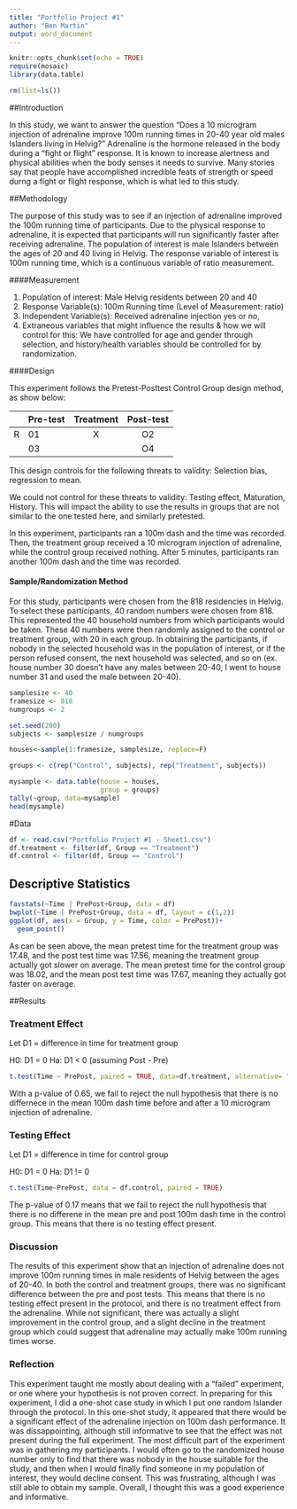 ```yaml
---
title: "Portfolio Project #1"
author: "Ben Martin"
output: word_document
---
```


```r
knitr::opts_chunk$set(echo = TRUE)
require(mosaic)
library(data.table)

rm(list=ls())
```
##Introduction

In this study, we want to answer the question "Does a 10 microgram injection of adrenaline improve 100m running times in 20-40 year old males Islanders living in Helvig?" Adrenaline is the hormone released in the body during a "fight or flight" response. It is known to increase alertness and physical abilities when the body senses it needs to survive. Many stories say that people have accomplished incredible feats of strength or speed durng a fight or flight response, which is what led to this study. 

##Methodology

The purpose of this study was to see if an injection of adrenaline improved the 100m running time of participants. Due to the physical response to adrenaline, it is expected that participants will run significantly faster after receiving adrenaline. The population of interest is male Islanders between the ages of 20 and 40 living in Helvig. The response variable of interest is 100m running time, which is a continuous variable of ratio measurement. 

####Measurement

1. Population of interest:  Male Helvig residents between 20 and 40
2. Response Variable(s):  100m Running time (Level of Measurement: ratio)
3. Independent Variable(s): Received adrenaline injection yes or no, 
4. Extraneous variables that might influence the results & how we will control for this:  We have controlled for age and gender through selection, and history/health variables should be controlled for by randomization.

####Design

This experiment follows the Pretest-Posttest Control Group design method, as show below:

            Pre-test  Treatment     Post-test
-------     -------- -----------   -----------
     R           01       X             O2
                 03                     O4
-------     -------- -----------   -----------
This design controls for the following threats to validity: Selection bias, regression to mean.  

We could not control for these threats to validity: Testing effect, Maturation, History.  This will impact the ability to use the results in groups that are not similar to the one tested here, and similarly pretested.  

In this experiment, participants ran a 100m dash and the time was recorded. Then, the treatment group received a 10 microgram injection of adrenaline, while the control group received nothing. After 5 minutes, participants ran another 100m dash and the time was recorded. 

#### Sample/Randomization Method

For this study, participants were chosen from the 818 residencies in Helvig. To select these participants, 40 random numbers were chosen from 818. This represented the 40 household numbers from which participants would be taken. These 40 numbers were then randomly assigned to the control or treatment group, with 20 in each group. In obtaining the participants, if nobody in the selected household was in the population of interest, or if the person refused consent, the next household was selected, and so on (ex. house number 30 doesn't have any males between 20-40, I went to house number 31 and used the male between 20-40).

```r
samplesize <- 40
framesize <- 818
numgroups <- 2

set.seed(200)
subjects <- samplesize / numgroups

houses<-sample(1:framesize, samplesize, replace=F)

groups <- c(rep("Control", subjects), rep("Treatment", subjects))

mysample <- data.table(house = houses,
                       group = groups)
tally(~group, data=mysample)
head(mysample)
```

#Data 

```r
df <- read.csv("Portfolio Project #1 - Sheet1.csv")
df.treatment <- filter(df, Group == "Treatment")
df.control <- filter(df, Group == "Control")

```


## Descriptive Statistics

```r
favstats(~Time | PrePost+Group, data = df)
bwplot(~Time | PrePost+Group, data = df, layout = c(1,2))
ggplot(df, aes(x = Group, y = Time, color = PrePost))+
  geom_point()
```
As can be seen above, the mean pretest time for the treatment group was 17.48, and the post test time was 17.56, meaning the treatment group actually got slower on average. The mean pretest time for the control group was 18.02, and the mean post test time was 17.67, meaning they actually got faster on average. 


##Results

### Treatment Effect

Let D1 = difference in time for treatment group

H0:  D1 = 0
Ha:   D1 < 0 (assuming Post - Pre)  

```r
t.test(Time ~ PrePost, paired = TRUE, data=df.treatment, alternative= "less")

```
With a p-value of 0.65, we fail to reject the null hypothesis that there is no differnece in the mean 100m dash time before and after a 10 microgram injection of adrenaline. 

### Testing Effect
Let D1 = difference in time for control group

H0:  D1 = 0
Ha:  D1 != 0

```r
t.test(Time~PrePost, data = df.control, paired = TRUE)

```
The p-value of 0.17 means that we fail to reject the null hypothesis that there is no differene in the mean pre and post 100m dash time in the control group. This means that there is no testing effect present. 

### Discussion
The results of this experiment show that an injection of adrenaline does not improve 100m running times in male residents of Helvig between the ages of 20-40. In both the control and treatment groups, there was no significant difference between the pre and post tests. This means that there is no testing effect present in the protocol, and there is no treatment effect from the adrenaline. While not significant, there was actually a slight improvement in the control group, and a slight decline in the treatment group which could suggest that adrenaline may actually make 100m running times worse. 

### Reflection
This experiment taught me mostly about dealing with a "failed" experiment, or one where your hypothesis is not proven correct. In preparing for this experiment, I did a one-shot case study in which I put one random Islander through the protocol. In this one-shot study, it appeared that there would be a significant effect of the adrenaline injection on 100m dash performance. It was dissappointing, although still informative to see that the effect was not present during the full experiment. The most difficult part of the experiment was in gathering my participants. I would often go to the randomized house number only to find that there was nobody in the house suitable for the study, and then when I would finally find someone in my population of interest, they would decline consent. This was frustrating, although I was still able to obtain my sample. Overall, I thought this was a good experience and informative.